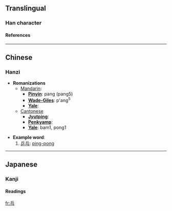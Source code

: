 ==Translingual==
===Han character===
{{Han char|rad=丿|as=05|sn=6|so=|four=7203<sub>1</sub>|canj=人一戈 (OMI)|cmean=[[pong]], used with ping for [[ping pong]]}}
====References====
{{Han ref|kx=0083.011|dkj=00146|hdz=10038.040|uh=4E53|ud=20051|bh=A5E3|bd=42467}}

----
==Chinese==
===Hanzi===


* '''Romanizations'''
** [[Mandarin]]:
*** '''[[Pinyin]]''': pang (pang5)
*** '''[[Wade-Giles]]''': p'ang<sup>5</sup>
*** '''[[Yale]]''': 
**[[Cantonese]]
***'''[[Jyutping]]''':
***'''[[Penkyamp]]''': 
***'''[[Yale]]''': bam1, pong1

* '''Example word''':
*#[[乒乓]]: [[ping-pong]]


----
==Japanese==
===Kanji===


{{ja-kanji|grade=|rs=丿05|simple=}}
====Readings====
{{ja-readings|on=[[はう]] (hau)|kun=}}




[[fr:乓]]